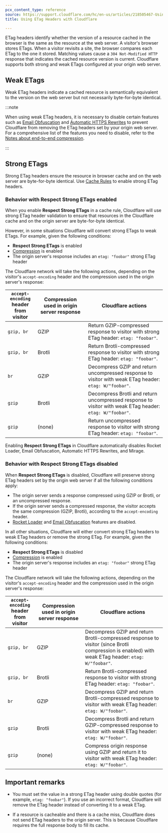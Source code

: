 ```yaml
---
pcx_content_type: reference
source: https://support.cloudflare.com/hc/en-us/articles/218505467-Using-ETag-Headers-with-Cloudflare
title: Using ETag Headers with Cloudflare

---
```


ETag headers identify whether the version of a resource cached in the browser is the same as the resource at the web server. A visitor's browser stores ETags. When a visitor revisits a site, the browser compares each ETag to the one it stored. Matching values cause a `304 Not-Modified HTTP` response that indicates the cached resource version is current. Cloudflare supports both strong and weak ETags configured at your origin web server.

## Weak ETags

Weak ETag headers indicate a cached resource is semantically equivalent to the version on the web server but not necessarily byte-for-byte identical.

:::note


When using weak ETag headers, it is necessary to disable certain features such as [Email Obfuscation](/waf/tools/scrape-shield/email-address-obfuscation/) and [Automatic HTTPS Rewrites](/ssl/edge-certificates/additional-options/automatic-https-rewrites/) to prevent Cloudflare from removing the ETag headers set by your origin web server. For a comprehensive list of the features you need to disable, refer to the [Notes about end-to-end compression](/speed/optimization/content/compression/#notes-about-end-to-end-compression).


:::

## Strong ETags

Strong ETag headers ensure the resource in browser cache and on the web server are byte-for-byte identical. Use [Cache Rules](/cache/how-to/cache-rules/) to enable strong ETag headers.

### Behavior with Respect Strong ETags enabled

When you enable **Respect Strong ETags** in a cache rule, Cloudflare will use strong ETag header validation to ensure that resources in the Cloudflare cache and on the origin server are byte-for-byte identical.

However, in some situations Cloudflare will convert strong ETags to weak ETags. For example, given the following conditions:

* **Respect Strong ETags** is enabled
* [Compression](/speed/optimization/content/compression/) is enabled
* The origin server's response includes an `etag: "foobar"` strong ETag header

The Cloudflare network will take the following actions, depending on the visitor's `accept-encoding` header and the compression used in the origin server's response:

<table-wrap>

| `accept-encoding`<br/>header from visitor | Compression used in origin server response | Cloudflare actions                                                                                       |
| ----------------------------------------- | ------------------------------------------ | -------------------------------------------------------------------------------------------------------- |
| `gzip, br`                                | GZIP                                       | Return GZIP-compressed response to visitor with strong ETag header: `etag: "foobar"`.                    |
| `gzip, br`                                | Brotli                                     | Return Brotli-compressed response to visitor with strong ETag header: `etag: "foobar"`.                  |
| `br`                                      | GZIP                                       | Decompress GZIP and return uncompressed response to visitor with weak ETag header: `etag: W/"foobar"`.   |
| `gzip`                                    | Brotli                                     | Decompress Brotli and return uncompressed response to visitor with weak ETag header: `etag: W/"foobar"`. |
| `gzip`                                    | (none)                                     | Return uncompressed response to visitor with strong ETag header: `etag: "foobar"`.                       |

</table-wrap>

Enabling **Respect Strong ETags** in Cloudflare automatically disables Rocket Loader, Email Obfuscation, Automatic HTTPS Rewrites, and Mirage.

### Behavior with Respect Strong ETags disabled

When **Respect Strong ETags** is disabled, Cloudflare will preserve strong ETag headers set by the origin web server if all the following conditions apply:

* The origin server sends a response compressed using GZIP or Brotli, or an uncompressed response.
* If the origin server sends a compressed response, the visitor accepts the same compression (GZIP, Brotli), according to the `accept-encoding` header.
* [Rocket Loader](/speed/optimization/content/rocket-loader/) and [Email Obfuscation](/waf/tools/scrape-shield/email-address-obfuscation/) features are disabled.

In all other situations, Cloudflare will either convert strong ETag headers to weak ETag headers or remove the strong ETag. For example, given the following conditions:

* **Respect Strong ETags** is disabled
* [Compression](/speed/optimization/content/compression/) is enabled
* The origin server's response includes an `etag: "foobar"` strong ETag header

The Cloudflare network will take the following actions, depending on the visitor's `accept-encoding` header and the compression used in the origin server's response:

<table-wrap>

| `accept-encoding`<br/>header from visitor | Compression used in origin server response | Cloudflare actions                                                                                                                                |
| ----------------------------------------- | ------------------------------------------ | ------------------------------------------------------------------------------------------------------------------------------------------------- |
| `gzip, br`                                | GZIP                                       | Decompress GZIP and return Brotli-compressed response to visitor (since Brotli compression is enabled) with weak ETag header: `etag: W/"foobar"`. |
| `gzip, br`                                | Brotli                                     | Return Brotli-compressed response to visitor with strong ETag header: `etag: "foobar"`.                                                           |
| `br`                                      | GZIP                                       | Decompress GZIP and return Brotli-compressed response to visitor with weak ETag header: `etag: W/"foobar"`.                                       |
| `gzip`                                    | Brotli                                     | Decompress Brotli and return GZIP-compressed response to visitor with weak ETag header: `etag: W/"foobar"`.                                       |
| `gzip`                                    | (none)                                     | Compress origin response using GZIP and return it to visitor with weak ETag header: `etag: W/"foobar"`.                                           |

</table-wrap>

## Important remarks

* You must set the value in a strong ETag header using double quotes (for example, `etag: "foobar"`). If you use an incorrect format, Cloudflare will remove the ETag header instead of converting it to a weak ETag. 

* If a resource is cacheable and there is a cache miss, Cloudflare does not send ETag headers to the origin server. This is because Cloudflare requires the full response body to fill its cache.
